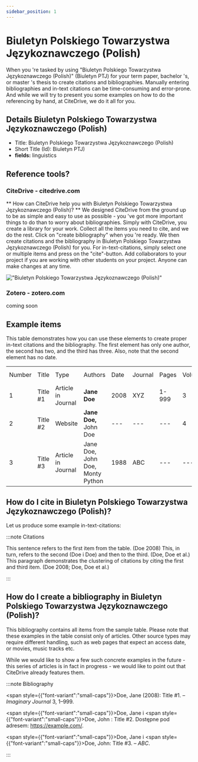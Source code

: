 ```yaml
---
sidebar_position: 1
---
```


# Biuletyn Polskiego Towarzystwa Językoznawczego (Polish)

When you 're tasked by using "Biuletyn Polskiego Towarzystwa Językoznawczego (Polish)" (Biuletyn PTJ) for your term paper, bachelor 's, or master 's thesis to create citations and bibliographies.
Manually entering bibliographies and in-text citations can be time-consuming and error-prone. And while we will try to present you some examples on how to do the referencing by hand, at CiteDrive, we do it all for you.

## Details  Biuletyn Polskiego Towarzystwa Językoznawczego (Polish)
* Title: Biuletyn Polskiego Towarzystwa Językoznawczego (Polish)
* Short Title (Id): Biuletyn PTJ)
* **fields:** linguistics

## Reference tools?
### CiteDrive - citedrive.com
** How can CiteDrive help you with Biuletyn Polskiego Towarzystwa Językoznawczego (Polish)? **
We designed CiteDrive from the ground up to be as simple and easy to use as possible - you 've got more important things to do than to worry about bibliographies. Simply with CiteDrive, you create a library for your work. Collect all the items you need to cite, and we do the rest. Click on "create bibliography" when you 're ready. We then create citations and the bibliography in Biuletyn Polskiego Towarzystwa Językoznawczego (Polish) for you. For in-text-citations, simply select one or multiple items and press on the "cite"-button. Add collaborators to your project if you are working with other students on your project. Anyone can make changes at any time.


!["Biuletyn Polskiego Towarzystwa Językoznawczego (Polish)"](images/biuletyn-polskiego-towarzystwa-jezykoznawczego-polish.svg "Choose Biuletyn Polskiego Towarzystwa Językoznawczego (Polish) in the CiteDrive App")

### Zotero - zotero.com

coming soon

## Example items

This table demonstrates how you can use these elements to create proper in-text citations and the bibliography. The first element has only one author, the second has two, and the third has three. Also, note that the second element has no date.


<table>
  <tr>
   <td>Number
   </td>
   <td>Title
   </td>
   <td>Type
   </td>
   <td>Authors
   </td>
   <td>Date
   </td>
   <td>Journal
   </td>
   <td>Pages
   </td>
   <td>Volume
   </td>
   <td>Issue
   </td>
   <td>Access Date
   </td>
  </tr>
  <tr>
   <td>1
   </td>
   <td>Title #1
   </td>
   <td>Article in Journal
   </td>
   <td><strong>Jane Doe</strong>
   </td>
   <td>2008
   </td>
   <td>XYZ
   </td>
   <td>1-999
   </td>
   <td>3
   </td>
   <td>2
   </td>
   <td>--
   </td>
  </tr>
  <tr>
   <td>
2
   </td>
   <td>Title #2
   </td>
   <td>Website
   </td>
   <td><strong>Jane Doe, </strong>John Doe
   </td>
   <td>---
   </td>
   <td>---
   </td>
   <td>---
   </td>
   <td>4
   </td>
   <td>---
   </td>
   <td>2020-05-01
   </td>
  </tr>
  <tr>
   <td>3
   </td>
   <td>Title #3
   </td>
   <td>Article in Journal
   </td>
   <td>Jane Doe, John Doe, Monty Python
   </td>
   <td>1988
   </td>
   <td>ABC
   </td>
   <td>---
   </td>
   <td>---
   </td>
   <td>16
   </td>
   <td>---
   </td>
  </tr>
</table>



## How do I cite in  Biuletyn Polskiego Towarzystwa Językoznawczego (Polish)?

Let us produce some example in-text-citations:

:::note Citations


This sentence refers to the first item from the table. (Doe 2008) This, in turn, refers to the second (Doe i Doe)
and then to the third.  (Doe, Doe et al.)
This paragraph demonstrates the clustering of citations by citing the first and third item. (Doe 2008; Doe, Doe et al.)

:::

## How do I create a bibliography in Biuletyn Polskiego Towarzystwa Językoznawczego (Polish)?

This bibliography contains all items from the sample table. Please note that these examples in the table consist only of articles. Other source types may require different handling, such as web pages that expect an access date, or movies, music tracks etc.

While we would like to show a few such concrete examples in the future - this series of articles is in fact in progress - we would like to point out that CiteDrive already features them.

:::note Bibliography

<span style={{"font-variant":"small-caps"}}>Doe</span>, Jane (2008): Title #1.  – <i>Imaginary Journal</i> 3, 1–999.

<span style={{"font-variant":"small-caps"}}>Doe</span>, Jane i <span style={{"font-variant":"small-caps"}}>Doe</span>, John : Title #2. Dostępne pod adresem: https://example.com/.

<span style={{"font-variant":"small-caps"}}>Doe</span>, Jane i <span style={{"font-variant":"small-caps"}}>Doe</span>, John: Title #3.  – <i>ABC</i>.



:::


        